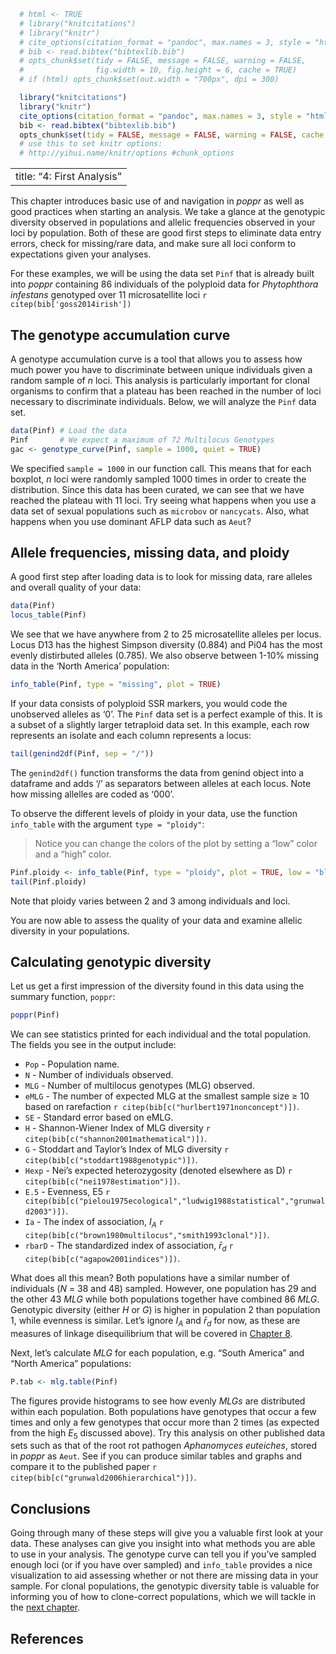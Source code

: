 ```r
  # html <- TRUE
  # library("knitcitations")
  # library("knitr")
  # cite_options(citation_format = "pandoc", max.names = 3, style = "html", hyperlink = "to.doc")
  # bib <- read.bibtex("bibtexlib.bib")
  # opts_chunk$set(tidy = FALSE, message = FALSE, warning = FALSE, 
  #                fig.width = 10, fig.height = 6, cache = TRUE)
  # if (html) opts_chunk$set(out.width = "700px", dpi = 300)

  library("knitcitations")
  library("knitr")
  cite_options(citation_format = "pandoc", max.names = 3, style = "html", hyperlink = "to.doc")
  bib <- read.bibtex("bibtexlib.bib")
  opts_chunk$set(tidy = FALSE, message = FALSE, warning = FALSE, cache = TRUE) 
  # use this to set knitr options: 
  # http://yihui.name/knitr/options #chunk_options
```
---
title: "4: First Analysis"
---

This chapter introduces basic use of and navigation in *poppr* as well as good practices when starting an analysis. We take a glance at the genotypic diversity observed in populations and allelic frequencies observed in your loci by population. Both of these are good first steps to eliminate data entry errors, check for missing/rare data, and make sure all loci conform to expectations given your analyses. 

For these examples, we will be using the data set `Pinf` that is already built into *poppr* containing 86 individuals of the polyploid data for *Phytophthora infestans* genotyped over 11 microsatellite loci `r citep(bib['goss2014irish'])`


The genotype accumulation curve
-----

A genotype accumulation curve is a tool that allows you to assess how much power you have to discriminate between unique individuals given a random sample of $n$ loci. This analysis is particularly important for clonal organisms to confirm that a plateau has been reached in the number of loci necessary to discriminate individuals. Below, we will analyze the `Pinf` data set. 

```r
data(Pinf) # Load the data
Pinf       # We expect a maximum of 72 Multilocus Genotypes
gac <- genotype_curve(Pinf, sample = 1000, quiet = TRUE)
```

We specified `sample = 1000` in our function call. This means that for each boxplot, $n$ loci were randomly sampled 1000 times in order to create the distribution. Since this data has been curated, we can see that we have reached the plateau with 11 loci. Try seeing what happens when you use a data set of sexual populations such as `microbov` or `nancycats`. Also, what happens when you use dominant AFLP data such as `Aeut`? 

Allele frequencies, missing data, and ploidy
-----

A good first step after loading data is to look for missing data, rare alleles and overall quality of your data:

```r
data(Pinf)
locus_table(Pinf)
```

We see that we have anywhere from 2 to 25 microsatellite alleles per locus. Locus D13 has the highest Simpson diversity (0.884) and Pi04 has the most evenly distirbuted alleles (0.785). We also observe between 1-10% missing data in the 'North America' population:

```r
info_table(Pinf, type = "missing", plot = TRUE)
```

If your data consists of polyploid SSR markers, you would code the unobserved alleles as
'0'. The `Pinf` data set is a perfect example of this. It is a subset of a slightly larger tetraploid data set. In this example, each row represents an isolate and each column represents a locus:

```r
tail(genind2df(Pinf, sep = "/"))
```

The `genind2df()` function transforms the data from genind object into a dataframe and adds '/' as separators between alleles at each locus. Note how missing allelles are coded as '000'.

To observe the different levels of ploidy in your data, use the function
`info_table` with the argument `type = "ploidy"`:

> Notice you can change the colors of the plot by setting a "low" color and a
> "high" color.

```r
Pinf.ploidy <- info_table(Pinf, type = "ploidy", plot = TRUE, low = "black", high = "orange")
tail(Pinf.ploidy)
```

Note that ploidy varies between 2 and 3 among individuals and loci.

You are now able to assess the quality of your data and examine allelic diversity in your populations. 

Calculating genotypic diversity
-----

Let us get a first impression of the diversity found in this data using the
summary function, `poppr`:

```r
poppr(Pinf)
```

We can see statistics printed for each individual and the total population. The fields you see in the output include:

- `Pop`  -  Population name.
- `N` -  Number of individuals observed.
- `MLG` - Number of multilocus genotypes (MLG) observed.
- `eMLG` - The number of expected MLG at the smallest sample size ≥ 10 based on rarefaction `r citep(bib[c("hurlbert1971nonconcept")])`.
- `SE` - Standard error based on eMLG.
- `H` - Shannon-Wiener Index of MLG diversity `r citep(bib[c("shannon2001mathematical")])`.
- `G` - Stoddart and Taylor’s Index of MLG diversity  `r citep(bib[c("stoddart1988genotypic")])`.
- `Hexp` - Nei’s expected heterozygosity (denoted elsewhere as D)  `r citep(bib[c("nei1978estimation")])`.
- `E.5` - Evenness, E5 `r citep(bib[c("pielou1975ecological","ludwig1988statistical","grunwald2003")])`.
- `Ia` - The index of association, $I_A$ `r citep(bib[c("brown1980multilocus","smith1993clonal")])`.
- `rbarD` - The standardized index of association, $\bar{r}_d$ `r citep(bib[c("agapow2001indices")])`.

What does all this mean? Both populations have a similar number of individuals ($N$ = 38 and 48) sampled. However, one population has 29 and the other 43 $MLG$ while both populations together have combined 86 $MLG$. Genotypic diversity (either $H$ or $G$) is higher in population 2 than population 1, while evenness is similar. Let's ignore $I_A$ and $\bar{r}_d$ for now, as these are measures of linkage disequilibrium that will be covered in [Chapter 8](Linkage_disequilibrium.html). 

Next, let's calculate $MLG$ for each population, e.g. "South America" and "North America" populations:

```r
P.tab <- mlg.table(Pinf)
```

The figures provide histograms to see how evenly $MLGs$ are distributed within each population. Both populations have genotypes that occur a few times and only a few genotypes that occur more than 2 times (as expected from the high $E_5$ discussed above). Try this analysis on other published data sets such as that of the root rot pathogen *Aphanomyces euteiches*, stored in *poppr* as `Aeut`. See if you can produce similar tables and graphs and compare it to the published paper `r citep(bib[c("grunwald2006hierarchical")])`.


Conclusions
----

Going through many of these steps will give you a valuable first look at your data. These analyses can give you insight into what methods you are able to use in your analysis. The genotype curve can tell you if you've sampled enough loci (or if you have over sampled) and `info_table` provides a nice visualization to aid assessing whether or not there are missing data in your sample. For clonal populations, the genotypic diversity table is valuable for informing you of how to clone-correct populations, which we will tackle in the [next chapter](Population_Hierarchies.html). 

References
----------

<!---- Reference list ---->
